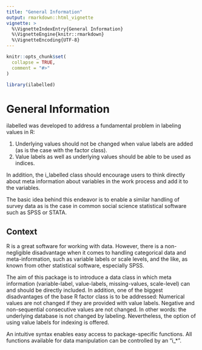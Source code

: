 ```yaml
---
title: "General Information"
output: rmarkdown::html_vignette
vignette: >
  %\VignetteIndexEntry{General Information}
  %\VignetteEngine{knitr::rmarkdown}
  %\VignetteEncoding{UTF-8}
---
```


```r
knitr::opts_chunk$set(
  collapse = TRUE,
  comment = "#>"
)
```

```r
library(ilabelled)
```

# General Information

ilabelled was developed to address a fundamental problem in labeling values in R: 

  1. Underlying values should not be changed when value labels are added (as is the case with the factor class). 
  2. Value labels as well as underlying values should be able to be used as indices. 

In addition, the i_labelled class should encourage users to think directly about meta information about variables in the work process and add it to the variables.

The basic idea behind this endeavor is to enable a similar handling of survey data as is the case in common social science statistical software such as SPSS or STATA.

## Context

R is a great software for working with data. However, there is a non-negligible disadvantage when it comes to handling categorical data and meta-information, such as variable labels or scale levels, and the like, as known from other statistical software, especially SPSS.

The aim of this package is to introduce a data class in which meta information (variable-label, value-labels, missing-values, scale-level) can and should be directly included. In addition, one of the biggest disadvantages of the base R factor class is to be addressed: Numerical values are not changed if they are provided with value labels. Negative and non-sequential consecutive values are not changed. In other words: the underlying database is not changed by labeling. Nevertheless, the option of using value labels for indexing is offered. 

An intuitive syntax enables easy access to package-specific functions. All functions available for data manipulation can be controlled by an “i_*”.
